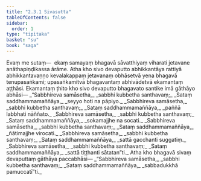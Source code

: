 ```yaml
---
title: "2.3.1 Sivasutta"
tableOfContents: false
sidebar:
  order: 1
type: "tipitaka"
basket: "su"
book: "saga"
---
```



<DynamicBreadcrumb />

<Division number="102" book="saga">

<Paragraph number="478" book="saga">
Evaṃ me sutaṃ—  ekaṃ samayaṃ bhagavā sāvatthiyaṃ viharati jetavane anāthapiṇḍikassa ārāme. Atha kho sivo devaputto abhikkantāya rattiyā abhikkantavaṇṇo kevalakappaṃ jetavanaṃ obhāsetvā yena bhagavā tenupasaṅkami; upasaṅkamitvā bhagavantaṃ abhivādetvā ekamantaṃ aṭṭhāsi. Ekamantaṃ ṭhito kho sivo devaputto bhagavato santike imā gāthāyo abhāsi—
</Paragraph>

<Paragraph number="479" type="verses" book="saga">
_“Sabbhireva samāsetha,_  
_sabbhi kubbetha santhavaṃ;_  
_Sataṃ saddhammamaññāya,_  
_seyyo hoti na pāpiyo._  

</Paragraph>

<Paragraph number="480" type="verses" book="saga">
_Sabbhireva samāsetha,_  
_sabbhi kubbetha santhavaṃ;_  
_Sataṃ saddhammamaññāya,_  
_paññā labbhati nāññato._  

</Paragraph>

<Paragraph number="481" type="verses" book="saga">
_Sabbhireva samāsetha,_  
_sabbhi kubbetha santhavaṃ;_  
_Sataṃ saddhammamaññāya,_  
_sokamajjhe na socati._  

</Paragraph>

<Paragraph number="482" type="verses" book="saga">
_Sabbhireva samāsetha,_  
_sabbhi kubbetha santhavaṃ;_  
_Sataṃ saddhammamaññāya,_  
_ñātimajjhe virocati._  

</Paragraph>

<Paragraph number="483" type="verses" book="saga">
_Sabbhireva samāsetha,_  
_sabbhi kubbetha santhavaṃ;_  
_Sataṃ saddhammamaññāya,_  
_sattā gacchanti suggatiṃ._  

</Paragraph>

<Paragraph number="484" type="verses" book="saga">
_Sabbhireva samāsetha,_  
_sabbhi kubbetha santhavaṃ;_  
_Sataṃ saddhammamaññāya,_  
_sattā tiṭṭhanti sātatan”ti._  

</Paragraph>

<Paragraph number="485" book="saga">
Atha kho bhagavā sivaṃ devaputtaṃ gāthāya paccabhāsi—
</Paragraph>

<Paragraph number="486" type="verses" book="saga">
_“Sabbhireva samāsetha,_  
_sabbhi kubbetha santhavaṃ;_  
_Sataṃ saddhammamaññāya,_  
_sabbadukkhā pamuccatī”ti._
</Paragraph>
</Division>